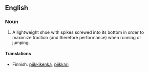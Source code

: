 ==English==

===Noun===
{{en-noun|sg= [[track]] [[spike]]}}

# A lightweight shoe with spikes screwed into its bottom in order to maximize traction (and therefore performance) when running or jumping.

====Translations====
{{trans-top}}
* Finnish: [[piikkikenkä]], [[piikkari]]
{{trans-mid}}
{{trans-bottom}}